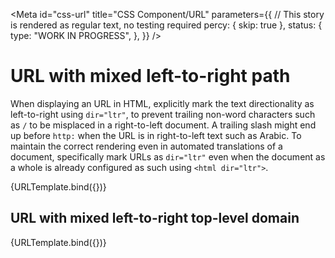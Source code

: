 <!-- @license CC0-1.0 -->


<Meta
  id="css-url"
  title="CSS Component/URL"
  parameters={{
    // This story is rendered as regular text, no testing required
    percy: { skip: true },
    status: {
      type: "WORK IN PROGRESS",
    },
  }}
/>

# URL with mixed left-to-right path

When displaying an URL in HTML, explicitly mark the text directionality as left-to-right using `dir="ltr"`, to prevent trailing non-word characters such as `/` to be misplaced in a right-to-left document. A trailing slash might end up before `http:` when the URL is in right-to-left text such as Arabic. To maintain the correct rendering even in automated translations of a document, specifically mark URLs as `dir="ltr"` even when the document as a whole is already configured as such using `<html dir="ltr">`.

<Canvas>
  <Story
    args={{
      ...defaultArgs,
      url: "https://example.com/الأمثلة/",
    }}
    name="URL with right-to-left path"
    parameters={{
      percy: { skip: true },
    }}
  >
    {URLTemplate.bind({})}
  </Story>
</Canvas>

## URL with mixed left-to-right top-level domain

<Canvas>
  <Story
    args={{
      ...defaultArgs,
      url: "https://example.شبكة/",
    }}
    name="URL with right-to-left top-level domain"
    parameters={{
      // This story is rendered as regular text, no testing required
      percy: { skip: true },
    }}
  >
    {URLTemplate.bind({})}
  </Story>
</Canvas>
